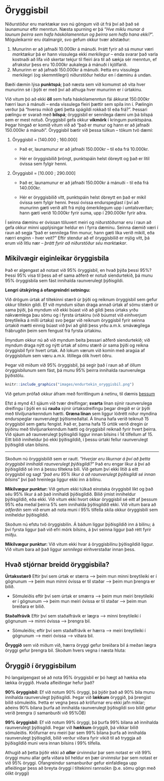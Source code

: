 # Öryggisbil

Niðurstöður eru marktækar svo nú göngum við út frá því að það sé launamunur eftir menntun. Næsta spurning er þá "*Hve miklu munar á launum þeirra sem hafa háskólamenntun og þeirra sem hafa hana ekki?*". Möguleikarnir eru ótalmargir, svo gefum okkur tvær aðstæður:

1.  Munurinn er að jafnaði 10.000kr á mánuði. Þrátt fyrir að sá munur væri *marktækur* þá er hann vissulega ekki *merkilegur* -- enda svarar það varla kostnaði að lifa við skertar tekjur til fleiri ára til að sækja sér menntun, ef afrakstur þess eru 10.000kr aukalega á mánuði í kjölfarið.
2.  Munurinn er að jafnaði 150.000kr á mánuði. Þetta eru vissulega merkilegri (og skemmtilegri) niðurstöður heldur en í dæminu á undan.

Bæði dæmin lýsa **punktspá**; það næsta sem við komumst að vita hver munurinn sé í þýði er með því að athuga hver munurinn er í úrtakinu.

Við vitum þó að ekki **öll** sem hafa háskólamenntun fái ákkurat 150.000kr hærri laun á mánuði -- enda vissulega fleiri þættir sem spila inn í. Pælingin verður þá "hversu mikið gæti þetta spágildi rokkað til eða frá?". Þessari pælingu er svarað með **bilspá**; öryggisbil er sennilega dæmi um þá bilspá sem er mest notuð. Öryggisbil gefa okkur **vikmörk** í kringum punktspána. Þegar hingað er komið vitum við að "það er munur og hann er að jafnaði 150.000kr á mánuði". Öryggisbil bætir við þessa túlkun -- tökum tvö dæmi:

1.  Öryggisbil = [140.000 ; 160.000]
    -   Það er, launamunur er að jafnaði 150.000kr -- til eða frá 10.000kr.

    -   Hér er öryggisbilið þröngt, punktspáin helst óbreytt og það er lítil óvissa sem fylgir henni.
2.  Öryggisbil = [10.000 ; 290.000]
    -   Það er, launamunur er að jafnaði 150.000kr á mánuði - til eða frá 140.000kr.

    -   Hér er öryggisbilið vítt, punktspáin helst óbreytt en það er mikil óvissa sem fylgir henni. Þessi óvissa endurspeglast í því að munurinn gæti verið allt frá mjög ómerkilegum upp í umtalsverðan; hann gæti verið 10.000kr fyrir suma, upp í 290.000kr fyrir aðra.

Í seinna dæminu er óvissan töluvert meiri og niðurstöðurnar eru í raun að gefa okkur minni upplýsingar heldur en í fyrra dæminu. Seinna dæmið væri í raun að segja "það er sennilega fínn munur, hann gæti líka verið mikill, eða nærri enginn - hver veit?" Eftir stendur að ef öryggisbilið er mjög vítt, þá erum við litlu nær -- *þrátt fyrir að niðurstöður séu marktækar*.

## Mikilvægir eiginleikar öryggisbila

Það er algengast að notast við 95% öryggisbil, en hvað þýða þessi 95%? Þessi 95% vísa til þess að ef sama aðferð er notuð síendurtekið, þá munu 95% öryggisbila sem fást innihalda raunverulegt þýðisgildi.

**Lengri útskýring á ofangreindri setningu:**

Við drögum úrtak af tiltekinni stærð úr þýði og reiknum öryggisbil sem gefur okkur tiltekin gildi. Ef við myndum síðan draga annað úrtak af sömu stærð úr sama þýði, þá myndum við ekki búast við að gildi þess úrtaks yrðu nákvæmlega þau sömu og í fyrsta úrtakinu (við búumst við *einhverjum* breytileika á milli úrtaka) svo þegar við reiknum öryggisbil fyrir seinna úrtakið mætti einnig búast við því að gildi þess yrðu a.m.k. smávægilega frábrugðin þeim sem fengust frá fyrsta úrtakinu.

Ímyndum okkur nú að við myndum beita þessari aðferð síendurtekið; við myndum draga nýtt og nýtt úrtak af sömu stærð úr sama þýði og reikna öryggisbil fyrir hvert úrtak. Að lokum værum við komin með aragúa af öryggisbilum sem væru a.m.k. lítillega ólík hvert öðru.

Þegar við miðum við 95% öryggisbil, þá segir það í raun að af öllum öryggisbilunum sem fást, þá munu 95% þeirra innihalda raunverulega þýðistölu.

```r
knitr::include_graphics("images/endurtekin_oryggisbil.png")
```

Við getum prófað okkur áfram með forritlingum á netinu, til dæmis [þessum](http://digitalfirst.bfwpub.com/stats_applet/stats_applet_4_ci.html)

Efst á mynd 4.1 sjáum við tvær dreifingar; **svarta** línan sýnir raunverulega dreifingu í þýði en sú **rauða** sýnir úrtaksdreifingu þegar dregið er úr þýði með tilviljunarkenndum hætti. **Græna línan** sem liggur lóðrétt niður myndina endurspeglar raunverulegt þýðismeðaltal. Á línuna hafa verið teiknuð 15 öryggisbil sem gætu fengist. Það er, þarna hafa 15 úrtök verið dregin úr þýðinu með tilviljunarkenndum hætti og öryggisbil reiknað fyrir hvert þeirra. Við sjáum að raunverulegt þýðisgildi liggur innan bilsins í 14 tilfellum af 15. Eitt bilið inniheldur þó ekki þýðisgildið, í þessu úrtaki fellur raunverulegt þýðisgildi utan bilsins.

------------------------------------------------------------------------

Skoðum nú öryggisbilið sem er rautt. "*Hverjar eru líkurnar á því að þetta öryggisbil innihaldi raunverulegt þýðisgildi?*" Það eru engar líkur á því að þýðisgildið sé inn á þessu tiltekna bili. Við getum því ekki litið á eitt öryggisbil og sagt "*það eru 95% líkur á að raunverulegt þýðisgildi sé innan bilsins*" því það hreinlega liggur ekki inn á bilinu.

**Mikilvægur punktur:** Við getum ekki túlkað einstaka öryggisbil líkt og það séu 95% líkur á að það innihaldi þýðisgildið. Bilið ýmist inniheldur þýðisgildið, eða ekki. Við vitum ekki hvort okkar öryggisbil sé eitt af þessum 95% eða meðal þeirra 5% sem innihalda þýðisgildið ekki. Við vitum bara að *aðferðin* sem við erum að nota muni í 95% tilfella skila okkur öryggisbili sem inniheldur þýðisgildið.

Skoðum nú efstu tvö öryggisbilin. Á báðum liggur þýðisgildið inn á bilinu; á því fyrsta liggur það við efri mörk bilsins, á því seinna liggur það rétt fyrir miðju.

**Mikilvægur punktur:** Við vitum ekki hvar á öryggisbilinu þýðisgildið liggur. Við vitum bara að það liggur *sennilega* einhverstaðar innan þess.

## Hvað stjórnar breidd öryggisbila?

**Úrtaksstærð** Eftir því sem úrtak er stærra --\> þeim mun minni breytileiki er í gögnunum --\> þeim mun minni óvissa er til staðar --\> þeim mun þrengra er bilið.

-   Sömuleiðis eftir því sem úrtak er smærra --\> þeim mun meiri breytileiki er í gögnunum --\> þeim mun meiri óvissa er til staðar --\> þeim mun breiðara er bilið.

**Staðalfrávik** Eftir því sem staðalfrávik er lægra --\> minni breytileiki í gögnunum --\> minni óvissa --\> þrengra bil.

-   Sömuleiðis; eftir því sem staðalfrávik er hærra --\> meiri breytileiki í gögnunum --\> meiri óvissa --\> víðara bil.

**Öryggið** sem við miðum við, hærra öryggi gefur breiðara bil á meðan lægra öryggi gefur þrengra bil. Skoðum hvers vegna í næsta hluta:

## Öryggið í öryggisbilum

Þó langalgengast sé að nota 95% öryggisbil er þó hægt að hækka eða lækka öryggið. Hvaða afleiðingar hefur það?

**90% öryggisbil:** Ef við notum 90% öryggi, þá þýðir það að 90% bila munu innihalda raunverulegt þýðisgildi. Þegar við **lækkum** öryggið, þá þrengist bilið sömuleiðis. Þetta er vegna þess að kröfurnar eru ekki jafn miklar; aðeins 90% bilana þurfa að innihalda raunverulegt þýðisgildi svo bilið getur verið þrengra (í samanburði við 95%ÖB)

**99% öryggisbil:** Ef við notum 99% öryggi, þá þurfa 99% bilana að innihalda raunverulegt þýðisgildi. Þegar við **hækkum** öryggið, þá víkkar bilið sömuleiðis. Kröfurnar eru meiri þar sem 99% bilana þurfa að innihalda raunverulegt þýðisgildi, bilið verður víðara fyrir vikið til að tryggja að þýðisgildið muni vera innan bilsins í 99% tilfella.

Athugið að þetta þýðir ekki að ***allar*** úrvinnslur þar sem notast er við 99% öryggi munu allar gefa víðara bil heldur en þær úrvinnslur þar sem notast er við 95% öryggi. Ofangreindur samanburður gefur einfaldlega upp afleiðingar þess að breyta öryggi í tiltekinni rannsókn (þ.e. sömu gögn með ólíkt öryggi)
